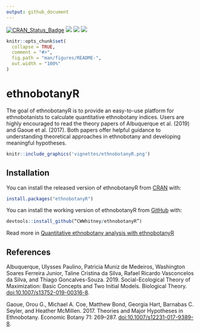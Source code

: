 ```yaml
---
output: github_document
---
```


<!-- README.md is generated from README.Rmd. Please edit that file -->

[![CRAN\_Status\_Badge](http://www.r-pkg.org/badges/version/ethnobotanyR?color=blue)](https://cran.r-project.org/package=ethnobotanyR)
[![](http://cranlogs.r-pkg.org/badges/grand-total/ethnobotanyR?color=blue)](https://cran.r-project.org/package=ethnobotanyR)
[![](http://cranlogs.r-pkg.org/badges/ethnobotanyR?color=blue)](https://cran.r-project.org/package=ethnobotanyR)
[![](http://cranlogs.r-pkg.org/badges/last-week/ethnobotanyR?color=blue)](https://cran.r-project.org/package=ethnobotanyR)

```r
knitr::opts_chunk$set(
  collapse = TRUE,
  comment = "#>",
  fig.path = "man/figures/README-",
  out.width = "100%"
)
```
# ethnobotanyR

The goal of ethnobotanyR is to provide an easy-to-use platform for ethnobotanists to calculate quantitative ethnobotany indices. Users are highly encouraged to read the theory papers of Albuquerque et al. (2019) and Gaoue et al. (2017). Both papers offer helpful guidance to understanding theoretical approaches in ethnobotany and developing meaningful hypotheses. 

```r
knitr::include_graphics('vignettes/ethnobotanyR.png')
```

## Installation

You can install the released version of ethnobotanyR from [CRAN](https://CRAN.R-project.org) with:

``` r
install.packages("ethnobotanyR")
```

You can install the working version of ethnobotanyR from [GitHub](https://github.com) with:
``` r
devtools::install_github(“CWWhitney/ethnobotanyR”)
```

Read more in [Quantitative ethnobotany analysis with ethnobotanyR](http://htmlpreview.github.io/?https://github.com/CWWhitney/ethnobotanyR/blob/master/vignettes/ethnobotanyr_vignette.html)

## References

Albuquerque, Ulysses Paulino, Patricia Muniz de Medeiros, Washington Soares Ferreira Junior, Taline Cristina da Silva, Rafael Ricardo Vasconcelos da Silva, and Thiago Goncalves-Souza. 2019. Social-Ecological Theory of Maximization: Basic Concepts and Two Initial Models. Biological Theory. <doi:10.1007/s13752-019-00316-8>.

Gaoue, Orou G., Michael A. Coe, Matthew Bond, Georgia Hart, Barnabas C. Seyler, and Heather McMillen. 2017. Theories and Major Hypotheses in Ethnobotany. Economic Botany 71: 269–287. <doi:10.1007/s12231-017-9389-8>.
